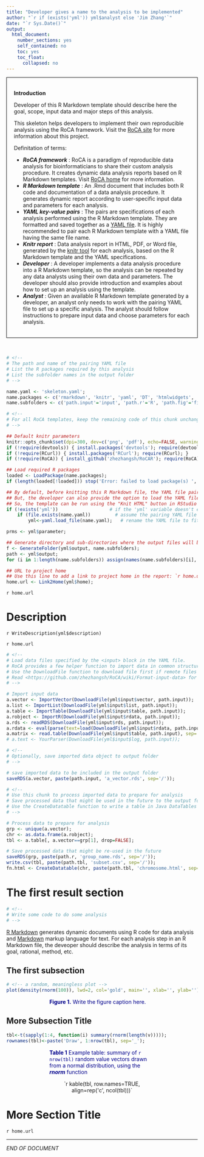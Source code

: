 ```yaml
---
title: "Developer gives a name to the analysis to be implemented"
author: "`r if (exists('yml')) yml$analyst else 'Jim Zhang'`"
date: "`r Sys.Date()`"
output:
  html_document:
    number_sections: yes
    self_contained: no
    toc: yes
    toc_float:
      collapsed: no
---
```


<div style="border:black 1px solid; padding: 0.5cm 0.5cm">
**Introduction** 

Developer of this R Markdown template should describe here the goal, scope, input data and major steps of this analysis. 

This skeleton helps developers to implement their own reproducible analysis using the RoCA framework. Visit the [RoCA site](http://zhezhangsh.github.io/RoCA) for more information about this project.

Definitation of terms: 

  - ***RoCA framework***       : RoCA is a paradigm of reproducible data analysis for bioinformaticians to share their custom analysis procedure. It creates dynamic data analysis reports based on R Markdown templates. Visit [RoCA home](http://zhezhangsh.github.io/RoCA) for more information.
  - ***R Markdown template***  : An .Rmd document that includes both R code and documentation of a data analysis procedure. It generates dynamic report according to user-specific input data and parameters for each analysis.
  - ***YAML key-value pairs*** : The pairs are specifications of each analysis performed using the R Markdown template. They are formatted and saved together as a [YAML file](http://www.yaml.org). It is highly recommended to pair each R Markdown template with a YAML file having the same file name. 
  - ***Knitr report***         : Data analysis report in HTML, PDF, or Word file, generated by the [knitr tool](http://yihui.name/knitr) for each analysis, based on the R Markdown template and the YAML specifications.
  - ***Developer***            : A developer implements a data analysis procedure into a R Markdown template, so the analysis can be repeated by any data analysts using their own data and parameters. The developer should also provide introduction and examples about how to set up an analysis using the template.
  - ***Analyst***              : Given an available R Markdown template generated by a developer, an analyst only needs to work with the pairing YAML file to set up a specific analysis. The analyst should follow instructions to prepare input data and choose parameters for each analysis. 
  
</div>

&nbsp;

```r
# <!-- 
# The path and name of the pairing YAML file
# List the R packages required by this analysis
# List the subfolder names in the output folder
# -->

name.yaml <- 'skeleton.yaml'; 
name.packages <- c('rmarkdown', 'knitr', 'yaml', 'DT', 'htmlwidgets', 'GenomicRanges', 'RoCA', 'awsomics'); 
name.subfolders <- c('path.input'='input', 'path.r'='R', 'path.fig'='figure', 'path.tbl'='table'); # <full.path.to.subfolder>=<subfolder.name>

# <!-- 
# For all RoCA templates, keep the remaining code of this chunk unchanged.
# -->

## Default knitr parameters
knitr::opts_chunk$set(dpi=300, dev=c('png', 'pdf'), echo=FALSE, warning=FALSE, message=FALSE);
if (!require(devtools)) { install.packages('devtools'); require(devtools); }
if (!require(RCurl)) { install.packages('RCurl'); require(RCurl); }
if (!require(RoCA)) { install_github('zhezhangsh/RoCAR'); require(RoCA); }

## Load required R packages
loaded <- LoadPackage(name.packages);
if (length(loaded[!loaded])) stop('Error: failed to load package(s) ', paste(names(loaded[!loaded]), collapse=', '));

## By default, before knitting this R Markdown file, the YAML file pairing it has been loaded.
## But, the developer can also provide the option to load the YAML file on the fly.
## So, the template can be run using the "Knit HTML" button in RStudio
if (!exists('yml'))                   # if the 'yml' variable doesn't exist yet, create it by loading the YAML file
	if (file.exists(name.yaml))         # assume the pairing YAML file exists in the current folder with the same name
		yml<-yaml.load_file(name.yaml);   # rename the YAML file to fit this template

prms <- yml$parameter;

## Generate directory and sub-directories where the output files will be
f <- GenerateFolder(yml$output, name.subfolders);
path <- yml$output;
for (i in 1:length(name.subfolders)) assign(names(name.subfolders)[i], f[name.subfolders[i]]); 

## URL to project home
## Use this line to add a link to project home in the report: `r home.url`
home.url <- Link2Home(yml$home);
```

`r home.url` <!-- plug this line anywhere you want to add a link to the project home page in the report -->

<!--
This whole section is dedicated to the <description> block in the YAML file.
Each key-value pair in that block will be written out as a subsection. 
Keep it unchanged for all RoCA reports.
-->

# Description

`r WriteDescription(yml$description)`

`r home.url`

```r
# <!--
# Load data files specified by the <input> block in the YAML file.
# RoCA provides a few helper function to import data in common structures and file types.
# Use the DownloadFile function to download file first if remote files are acceptable.
# Read <https://github.com/zhezhangsh/RoCA/wiki/Format-input-data> for more information. 
# -->

# Import input data 
a.vector <- ImportVector(DownloadFile(yml$input$vector, path.input));         # Import a vector-like data object saved in acceptable file types
a.list <- ImportList(DownloadFile(yml$input$list, path.input));               # Import a list-like data object saved in acceptable file types
a.table <- ImportTable(DownloadFile(yml$input$table, path.input));            # Import a table-like data object saved in acceptable file types
a.robject <- ImportR(DownloadFile(yml$input$rdata, path.input));              # Import any R object saved in an .rds, .rdata or .rda file
a.rds <- readRDS(DownloadFile(yml$input$rds, path.input));                    # Import any R object saved in an .rds file
a.rdata <- eval(parse(text=load(DownloadFile(yml$input$rdata, path.input)))); # Import any R object saved in an .rdata or .rda file
a.matrix <- read.table(DownloadFile(yml$input$table, path.input), sep='\t');  # Import using basic R functions (read.csv, readLine, etc.)  
# a.text <- YourParser(DownloadFile(yml$input$log, path.input));              # Import a text file using your own parser

# <!--
# Optionally, save imported data object to output folder
# -->

# save imported data to be included in the output folder
saveRDS(a.vector, paste(path.input, 'a_vector.rds', sep='/')); 
```

```r
# <!--
# Use this chunk to process imported data to prepare for analysis
# Save processed data that might be used in the future to the output folder or subfolders
# Use the CreateDatatable function to write a table in Java DataTables format into an HTML file
# -->

# Process data to prepare for analysis
grp <- unique(a.vector); 
chr <- as.data.frame(a.robject); 
tbl <- a.table[, a.vector==grp[1], drop=FALSE]; 

# Save processed data that might be re-used in the future 
saveRDS(grp, paste(path.r, 'group_name.rds', sep='/')); 
write.csv(tbl, paste(path.tbl, 'subset.csv', sep='/')); 
fn.html <- CreateDatatable(chr, paste(path.tbl, 'chromosome.html', sep='/')); 
```

# The first result section <!-- Change section title -->

<!-- this is a silent code chunk that does some analysis but will not be written into the report -->
```r
# <!--
# Write some code to do some analysis
# -->
```

[R Markdown](http://rMarkdown.rstudio.com) generates dynamic documents using R code for data analysis and [Markdown](https://daringfireball.net/projects/markdown) markup language for text. For each analysis step in an R Markdown file, the deveoper should describe the analysis in terms of its goal, rational, method, etc.

## The first subsection <!-- Change subsection title -->

<!-- this is a code chunk that will generate a plot to be written into the report -->
<div align='center'> <!-- Horizontally align the figure at the center of the page -->
```r
# <!-- a random, meaningless plot -->
plot(density(rnorm(100)), lwd=2, col='gold', main='', xlab='', ylab=''); 
```
</div>

<div style="color:darkblue; padding:0 3cm">
**Figure 1.** Write the figure caption here. 
</div>

## More Subsection Title

```r
tbl<-t(sapply(1:4, function(i) summary(rnorm(length(v))))); 
rownames(tbl)<-paste('Draw', 1:nrow(tbl), sep='_'); 
```

<div style="color:darkblue; padding:0 3cm">
**Table 1** Example table: summary of `r nrow(tbl)` random value vectors drawn from a normal distribution, using the **_rnorm_** function
</div>

<div align='center', style="padding:0 3cm">
`r kable(tbl, row.names=TRUE, align=rep('c', ncol(tbl)))`
</div>

# More Section Title

`r home.url`

***
_END OF DOCUMENT_
